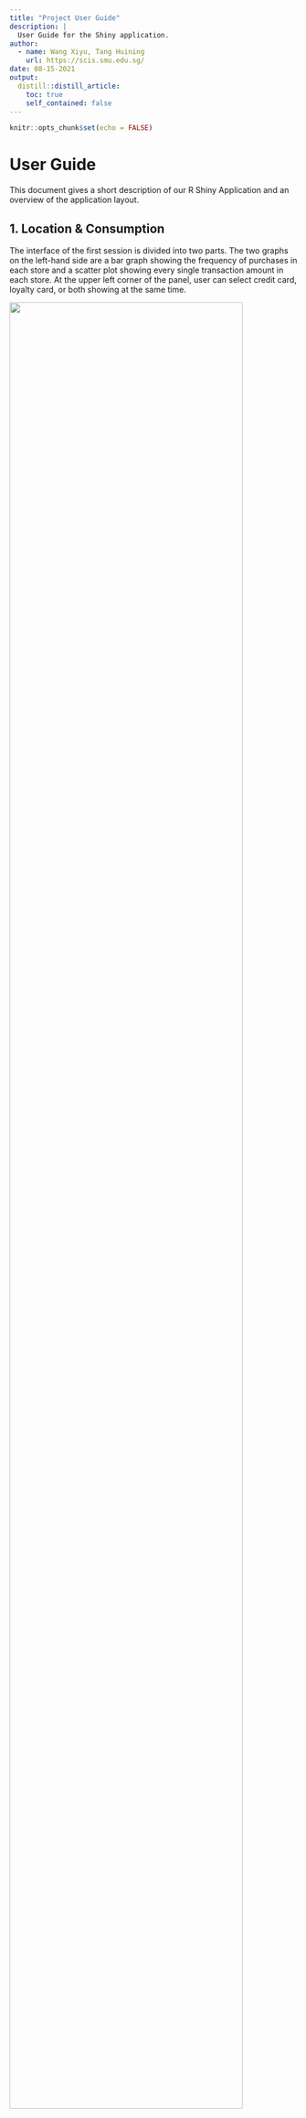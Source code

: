 ```yaml
---
title: "Project User Guide"
description: |
  User Guide for the Shiny application.
author:
  - name: Wang Xiyu, Tang Huining
    url: https://scis.smu.edu.sg/
date: 08-15-2021
output:
  distill::distill_article:
    toc: true
    self_contained: false
---
```



```r
knitr::opts_chunk$set(echo = FALSE)
```

# User Guide

This document gives a short description of our R Shiny Application and an overview of the application layout.

## 1. Location & Consumption

The interface of the first session is divided into two parts. The two graphs on the left-hand side are a bar graph showing the frequency of purchases in each store and a scatter plot showing every single transaction amount in each store. At the upper left corner of the panel, user can select credit card, loyalty card, or both showing at the same time.

![](img/1.png){width=90%}

As for the mosaic chart on the right-hand side, users can select the store name in the drop-down list at the top of the panel, or select ‘all’, so that to show the patronized situation all shops as a whole.

![](img/2.png){width=90%}

## 2. GPS Tracking

The graph in the lower left corner shows all the driving path records in the two weeks before the incident, in which the thickness of the red line greatly reflects the popularity of the places. After selecting the suspect's name and his/her travel date in the upper left corner of the interface, user can see that the map on the right will change accordingly.

![](img/3.png){width=90%}

## 3. Credit & Loyalty Card Ownership

Utilizing the time variables of transaction data and gps data to identify which vehicles stayed at a specific merchant at a specific time, we can generate a list including all associations of card numbers and consumers. The combinations that appear frequently in multiple lists, that is, the association with the highest frequency, can be preliminarily determined as the ownership between the card and the consumer. 

At the top of the panel on the right, users can select the name of the suspect, and the bar chart below can correspondingly display the cards that may be identified as the suspect’s and their corresponding frequency.

![](img/4.png){width=50%}

![](img/5.png){width=50%}

The left side of the interface displays the complete list of employees, the end numbers of membership cards and credit cards that most likely to be determined as their cards, and the frequency of the association appearing.

![](img/6.png){width=90%}

The dropdown list in the upper left corner enables the users to select the name of the suspect to be investigated. After selecting the target task, you can see that the personnel nodes and connections in the relationship network diagram that have nothing to do with the personnel will be grayed out, and only those with potential relationships will be remained.

![](img/7.png){width=90%}

